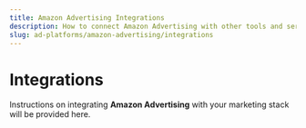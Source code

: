 ```yaml
---
title: Amazon Advertising Integrations
description: How to connect Amazon Advertising with other tools and services.
slug: ad-platforms/amazon-advertising/integrations
---
```


# Integrations

Instructions on integrating **Amazon Advertising** with your marketing stack will be provided here.

